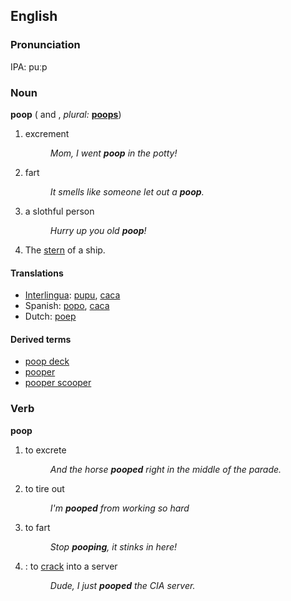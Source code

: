==English==

===Pronunciation===
IPA: puːp
{{rfap}}

===Noun===
'''poop'''  ({{uncountable}} and {{countable}}, ''plural:'' '''[[poops]]''')

# excrement
#:''Mom, I went '''poop''' in the potty!''
# fart
#:''It smells like someone let out a '''poop'''.''
# a slothful person
#:''Hurry up you old '''poop'''!'' 
# The [[stern]] of a ship.

====Translations====
*[[Interlingua]]: [[pupu]], [[caca]]
*Spanish: [[popo]], [[caca]]
*Dutch: [[poep]]

====Derived terms====
* [[poop deck]]
* [[pooper]]
* [[pooper scooper]]

===Verb===
'''poop'''
{{en-infl-reg-consonant|poop||}}

# to excrete
#:''And the horse '''pooped''' right in the middle of the parade.''
# to tire out
#:''I'm '''pooped''' from working so hard''
# to fart
#:''Stop '''pooping''', it stinks in here!''
# {{computing}}: to [[crack]] into a server
#:''Dude, I just '''pooped''' the CIA server.''